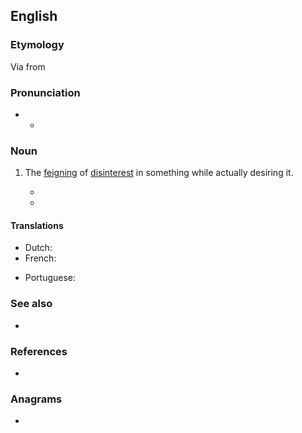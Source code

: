 ==English==
{{was wotd|2013|August|21}}

===Etymology===
Via {{etyl|la|en}} {{m|la|accismus}} from {{etyl|grc|en}} {{m|grc|ἀκκισμός||prudery}}
{{examples-right|examples=Oh, but I can't accept this gift!}}

===Pronunciation===
* {{IPA|en|/ækˈsɪzməs/}}
** {{audio|en|LL-Q1860 (eng)-Vealhurl-accismus.wav|Audio (UK)}}

===Noun===
{{en-noun|-}}

# {{lb|en|rhetoric}} The [[feign|feigning]] of [[disinterest]] in something while actually desiring it.
#* {{quote-book|en|title=Levana: Or, The Doctrine of Education|page=194|author=Jean Paul|year=1866|passage=On this account, mothers, fathers, men, and even youths, are their best companions; on the contrary, girls connected with other girls of a similar age, as in schools, provoke one another to an exchange of foibles, rather than of excellences, to a love of dress, admiration, and gossip, even to the forgetting of '''''accismus'''''.}}
#* {{quote-journal|en|magazine=The Nation|page=188|date=8 March 1888|passage=The keen eye of the ancient comedians detected this weakness in Athenian demagogues who declined office with a view to making their election surer, and Philippides gave it the name '''''accismus'''''.|issue=1184}}

====Translations====
{{trans-top|feigning disinterest in something while actually desiring it.}}
* Dutch: {{t|nl|accismus|m}}
* French: {{t+|fr|accisme|m}}
{{trans-mid}}
* Portuguese: {{t|pt|acismo|m}}
{{trans-bottom}}

===See also===
* {{projectlink|wikipedia}}

===References===
* {{R:Silva Rhetoricae}}

===Anagrams===
* {{anagrams|en|a=accimssu|Masuccis}}